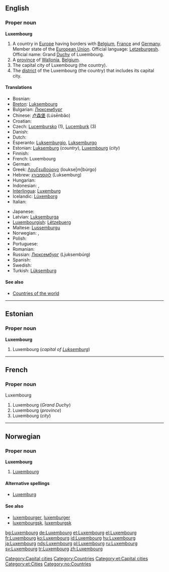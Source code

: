{{wikipedia}}
==English==

===Proper noun===
'''Luxembourg'''

# A country in [[Europe]] having borders with [[Belgium]], [[France]] and [[Germany]]. Member state of the [[European Union]]. Official language: [[Letzeburgesh]]. Official name: Grand [[Duchy]] of Luxembourg.
# A [[province]] of [[Wallonia]], [[Belgium]].
# The capital city of Luxembourg (the country).
# The [[district]] of the Luxembourg (the country) that includes its capital city.

====Translations====
{{trans-top|The following translations apply to all the definitions}}
* Bosnian: {{t-|bs|Luksemburg|m}}
*[[Breton]]: [[Luksembourg]]
*Bulgarian: [[Люксембург]]
*Chinese: [[卢森堡]] (Lúsēnbǎo)
*Croatian: {{t-|hr|Luksemburg|m}}
*Czech: [[Lucembursko]] (1), [[Lucemburk]] (3)
* Danish: {{t-|da|Luxembourg}}
* Dutch: {{t+|nl|Luxemburg|n}}
*Esperanto: [[Luksemburgio]], [[Luksemburgo]]
*Estonian: [[Luksemburg]] (''country''), [[#Estonian|Luxembourg]] (''city'')
* Finnish: {{t+|fi|Luxemburg}}
*French: Luxembourg {{m}}
* German: {{t+|de|Luxemburg|n}}
*Greek: [[Λουξεμβούργο]] (loukse[m]búrgo) {{n}}
*Hebrew: [[לוקסמבורג]] (Luksemburg)
* Hungarian: {{t+|hu|Luxemburg}}
* Indonesian: {{t-|id|Luxemburg|xs=Indonesian}}, {{t-|id|Luksemburg|xs=Indonesian}}
*[[Interlingua]]: [[Luxemburg]]
*Icelandic: [[Lúxemborg]]
* Italian: {{t+|it|Lussemburgo}}
{{trans-mid}}
* Japanese: {{t-|ja|ルクセンブルグ|tr=Rukusenburugu}}
*Latvian: [[Luksemburga]] {{f}}
*[[Luxembourgish]]: [[Lëtzebuerg]]
*Maltese: [[Lussemburgu]]
* Norwegian: {{t-|no|Luxembourg}}, {{t-|no|Luxemburg}}
* Polish: {{t+|pl|Luksemburg}}
* Portuguese: {{t+|pt|Luxemburgo}}
* Romanian: {{t+|ro|Luxemburg|n}}
*Russian: [[Люксембург]] (Ljuksembúrg)
* Spanish: {{t+|es|Luxemburgo}}
* Swedish: {{t+|sv|Luxemburg}}
*Turkish: [[Lüksemburg]]
{{trans-bottom}}

====See also====
*[[Countries of the world]]

[[Category:Capital cities]]
[[Category:Countries]]

----

==Estonian==

===Proper noun===
'''Luxembourg'''

# Luxembourg (''capital of [[Luksemburg]]'')

[[Category:et:Capital cities]]
[[Category:et:Cities]]

----

==French==

===Proper noun===
Luxembourg {{m}}

# Luxembourg (''Grand Duchy'')
# Luxembourg (''province'')
# Luxembourg (''city'')

----

==Norwegian==

===Proper noun===
'''Luxembourg'''

# [[#English|Luxembourg]]

====Alternative spellings====
*[[Luxemburg]]

====See also====
*[[luxembourger]], [[luxemburger]]
*[[luxembourgsk]], [[luxemburgsk]]

[[Category:no:Countries]]

[[bg:Luxembourg]]
[[de:Luxembourg]]
[[et:Luxembourg]]
[[el:Luxembourg]]
[[fr:Luxembourg]]
[[ko:Luxembourg]]
[[id:Luxembourg]]
[[hu:Luxembourg]]
[[ja:Luxembourg]]
[[nds:Luxembourg]]
[[pl:Luxembourg]]
[[ru:Luxembourg]]
[[sv:Luxembourg]]
[[tr:Luxembourg]]
[[zh:Luxembourg]]